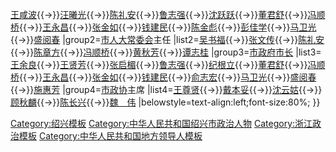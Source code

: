 {{Navbox
|name=中华人民共和国绍兴市正职领导人
|title=[[中华人民共和国]][[绍兴市]]历任正职领导人
|above=（1983年7月27日升为地级市后）
|image=[[File:Flag of the People's Republic of China.svg|80px]]
|state={{{state<includeonly>|collapsed</includeonly>}}}
|group1=[[中国共产党绍兴市委员会|中共绍兴市委]]书记
|list1=[[章耀德]]{{→}}[[王咸波]]{{→}}[[汪曦光]]{{→}}[[陈礼安]]{{→}}[[鲁志强]]{{→}}[[沈跃跃]]{{→}}[[董君舒]]{{→}}[[冯顺桥]]{{→}}[[王永昌]]{{→}}[[张金如]]{{→}}[[钱建民]]{{→}}[[陈金彪]]{{→}}[[彭佳学]]{{→}}[[马卫光]]{{→}}[[盛阅春]]
|group2=[[绍兴市人民代表大会常务委员会|市人大常委会]]主任
|list2=[[吴书福]]{{→}}[[张文传]]{{→}}[[陈礼安]]{{→}}[[陈章方]]{{→}}[[冯顺桥]]{{→}}[[黄秋芳]]{{→}}[[谭志桂]]
|group3=[[绍兴市人民政府|市政府]][[绍兴市市长列表|市长]]
|list3=[[王余良]]{{→}}[[王贤芳]]{{→}}[[张启楣]]{{→}}[[鲁志强]]{{→}}[[纪根立]]{{→}}[[董君舒]]{{→}}[[冯顺桥]]{{→}}[[王永昌]]{{→}}[[张金如]]{{→}}[[钱建民]]{{→}}[[俞志宏]]{{→}}[[马卫光]]{{→}}[[盛阅春]]{{→}}[[施惠芳]]
|group4=[[中国人民政治协商会议绍兴市委员会|市政协]]主席
|list4=[[王尊贤]]{{→}}[[戴本妥]]{{→}}[[沈云姑]]{{→}}[[顾秋麟]]{{→}}[[陈长兴]]{{→}}[[魏伟 (1962年)|魏　伟]]
|belowstyle=text-align:left;font-size:80%;
}}<noinclude>
{{collapsible option}}
[[Category:绍兴模板]]
[[Category:中华人民共和国绍兴市政治人物]]
[[Category:浙江政治模板]]
[[Category:中华人民共和国地方领导人模板]]
</noinclude>